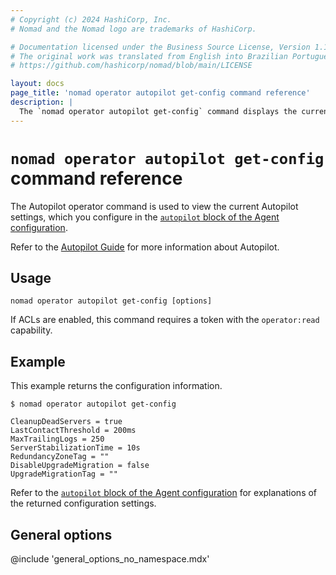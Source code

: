 ```yaml
---
# Copyright (c) 2024 HashiCorp, Inc.
# Nomad and the Nomad logo are trademarks of HashiCorp.

# Documentation licensed under the Business Source License, Version 1.1.
# The original work was translated from English into Brazilian Portuguese.
# https://github.com/hashicorp/nomad/blob/main/LICENSE

layout: docs
page_title: 'nomad operator autopilot get-config command reference'
description: |
  The `nomad operator autopilot get-config` command displays the current Autopilot configuration.
---
```


# `nomad operator autopilot get-config` command reference

The Autopilot operator command is used to view the current Autopilot
settings, which you configure in the [`autopilot` block of the Agent configuration][autopilot-config].

Refer to the [Autopilot Guide][autopilot-guide] for more information about
Autopilot.

## Usage

```plaintext
nomad operator autopilot get-config [options]
```

If ACLs are enabled, this command requires a token with the `operator:read`
capability.

## Example

This example returns the configuration information.

```shell-session
$ nomad operator autopilot get-config

CleanupDeadServers = true
LastContactThreshold = 200ms
MaxTrailingLogs = 250
ServerStabilizationTime = 10s
RedundancyZoneTag = ""
DisableUpgradeMigration = false
UpgradeMigrationTag = ""
```

Refer to the [`autopilot` block of the Agent
configuration][autopilot-config] for explanations of the
returned configuration settings.

## General options

@include 'general_options_no_namespace.mdx'

[autopilot-guide]: /nomad/tutorials/manage-clusters/autopilot
[autopilot-config]: /nomad/docs/configuration/autopilot
